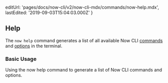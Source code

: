 
  editUrl: 'pages/docs/now-cli/v2/now-cli-mdx/commands/now-help.mdx',
  lastEdited: '2019-09-03T15:04:03.000Z'
}

## Help

The `now help` command generates a list of all available Now CLI [commands](#commands) and [options](#options) in the terminal.

### Basic Usage

<Snippet dark text="now help" />
<Caption>Using the <InlineCode>now help</InlineCode> command to generate a list of Now CLI commands and options.</Caption>
